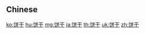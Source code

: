 {{also|餅乾}}
==Chinese==
{{zh-see|餅乾}}

[[ko:饼干]]
[[hu:饼干]]
[[mg:饼干]]
[[ja:饼干]]
[[th:饼干]]
[[uk:饼干]]
[[zh:饼干]]